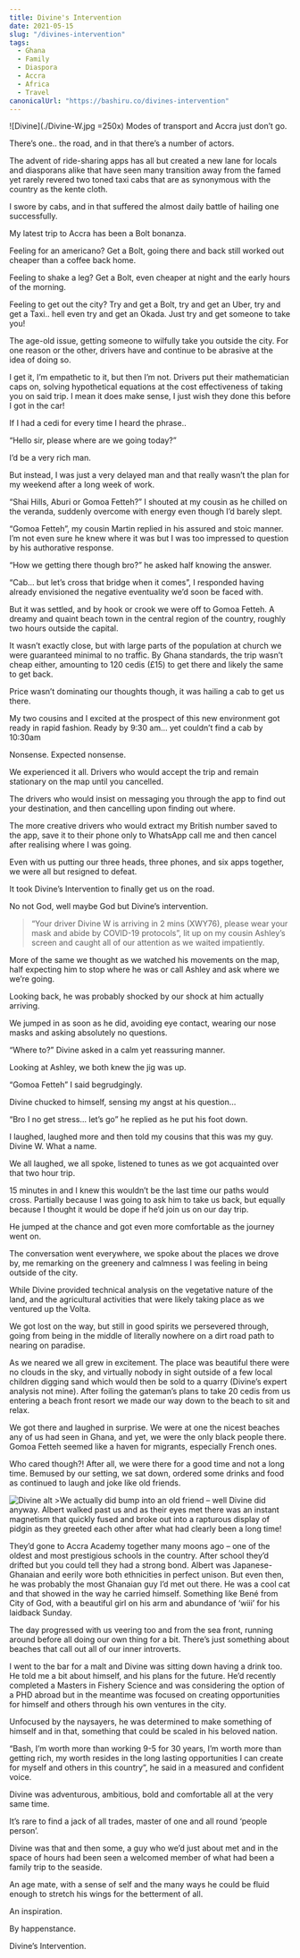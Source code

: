 ```yaml
---
title: Divine's Intervention
date: 2021-05-15
slug: "/divines-intervention"
tags:
  - Ghana
  - Family
  - Diaspora
  - Accra
  - Africa
  - Travel
canonicalUrl: "https://bashiru.co/divines-intervention"
---
```

![Divine](./Divine-W.jpg =250x)
Modes of transport and Accra just don’t go. 

There’s one.. the road, and in that there’s a number of actors.

The advent of ride-sharing apps has all but created a new lane for locals and diasporans alike that have seen many transition away from the famed yet rarely revered two toned taxi cabs that are as synonymous with the country as the kente cloth. 

I swore by cabs, and in that suffered the almost daily battle of hailing one successfully.

My latest trip to Accra has been a Bolt bonanza. 

Feeling for an americano? Get a Bolt, going there and back still worked out cheaper than a coffee back home.

Feeling to shake a leg? Get a Bolt, even cheaper at night and the early hours of the morning.

Feeling to get out the city?  Try and get a Bolt, try and get an Uber, try and get a Taxi.. hell even try and get an Okada. Just try and get someone to take you!

The age-old issue, getting someone to wilfully take you outside the city. For one reason or the other, drivers have and continue to be abrasive at the idea of doing so.

I get it, I’m empathetic to it, but then I’m not. Drivers put their mathematician caps on, solving hypothetical equations at the cost effectiveness of taking you on said trip. I mean it does make sense, I just wish they done this before I got in the car!

If I had a cedi for every time I heard the phrase..

“Hello sir, please where are we going today?”

I’d be a very rich man.

But instead, I was just a very delayed man and that really wasn’t the plan for my weekend after a long week of work. 

“Shai Hills, Aburi or Gomoa Fetteh?” I shouted at my cousin as he chilled on the veranda, suddenly overcome with energy even though I’d barely slept.

“Gomoa Fetteh”, my cousin Martin replied in his assured and stoic manner. I’m not even sure he knew where it was but I was too impressed to question by his authorative response.

“How we getting there though bro?” he asked half knowing the answer. 

“Cab… but let’s cross that bridge when it comes”, I responded having already envisioned the negative eventuality we’d soon be faced with.

But it was settled, and by hook or crook we were off to Gomoa Fetteh. A dreamy and quaint beach town in the central region of the country, roughly two hours outside the capital.  

It wasn’t exactly close, but with large parts of the population at church we were guaranteed minimal to no traffic. By Ghana standards, the trip wasn’t cheap either, amounting to 120 cedis (£15) to get there and likely the same to get back.

Price wasn’t dominating our thoughts though, it was hailing a cab to get us there.

My two cousins and I excited at the prospect of  this new environment got ready in rapid fashion. Ready by 9:30 am… yet couldn’t find a cab by 10:30am

Nonsense. Expected nonsense.

We experienced it all. Drivers who would accept the trip and remain stationary on the map until you cancelled.

The drivers who would insist on messaging you through the app to find out your destination, and then cancelling upon finding out where.

The more creative drivers who would extract my British number saved to the app, save it to their phone only to WhatsApp call me and then cancel after realising where I was going. 

Even with us putting our three heads, three phones, and six apps together, we were all but resigned to defeat. 

It took Divine’s Intervention to finally get us on the road.

No not God, well maybe God but Divine’s intervention.
> “Your driver Divine W is arriving in 2 mins (XWY76), please wear your mask and abide by COVID-19 protocols”, lit up on my cousin Ashley’s screen and caught all of our attention as we waited impatiently. 

More of the same we thought as we watched his movements on the map, half expecting him to stop where he was or call Ashley and ask where we we’re going.

Looking back, he was probably shocked by our shock at him actually arriving. 

We jumped in as soon as he did, avoiding eye contact, wearing our nose masks and asking absolutely no questions.

“Where to?” Divine asked in a calm yet reassuring manner. 

Looking at Ashley, we both knew the jig was up.

“Gomoa Fetteh” I said begrudgingly. 

Divine chucked to himself, sensing my angst at his question…

“Bro I no get stress… let’s go” he replied as he put his foot down. 

I laughed, laughed more and then told my cousins that this was my guy. Divine W. What a name.

We all laughed, we all spoke, listened to tunes as we got acquainted over that two hour trip. 

15 minutes in and I knew this wouldn’t be the last time our paths would cross. Partially because I was going to ask him to take us back, but equally because I thought it would be dope if he’d join us on our day trip.

He jumped at the chance and got even more comfortable as the journey went on. 

The conversation went everywhere, we spoke about the places we drove by, me remarking on the greenery and calmness I was feeling in being outside of the city. 

While Divine provided technical analysis on the vegetative nature of the land, and the agricultural activities that were likely taking place as we ventured up the Volta. 

We got lost on the way, but still in good spirits we persevered through, going from being in the middle of literally nowhere on a dirt road path to nearing on paradise.  

As we neared we all grew in excitement. The place was beautiful there were no clouds in the sky, and virtually nobody in sight outside of a few local children digging sand which would then be sold to a quarry (Divine’s expert analysis not mine). After foiling the gateman’s plans to take 20 cedis from us entering a beach front resort we made our way down to the beach to sit and relax.

We got there and laughed in surprise. We were at one the nicest beaches any of us had seen in Ghana, and yet, we were the only black people there. Gomoa Fetteh seemed like a haven for migrants, especially French ones. 

Who cared though?! After all, we were there for a good time and not a long time. Bemused by our setting,  we sat down, ordered some drinks and food as continued to laugh and joke like old friends.

![Divine alt >](./Divine-Benny.jpg)We actually did bump into an old friend – well Divine did anyway. Albert walked past us and as their eyes met there was an instant magnetism that quickly fused and broke out into a rapturous display of pidgin as they greeted each other after what had clearly been a long time!

They’d gone to Accra Academy together many moons ago – one of the oldest and most prestigious schools in the country. After school they’d drifted but you could tell they had a strong bond. Albert was Japanese-Ghanaian and eerily wore both ethnicities in perfect unison. But even then, he was probably the most Ghanaian guy I’d met out there. He was a cool cat and that showed in the way he carried himself. Something like Bené from City of God, with a beautiful girl on his arm and abundance of ‘wiii’  for his laidback Sunday. 

The day progressed with us veering too and from the sea front, running around before all doing our own thing for a bit. There’s just something about beaches that call out all of our inner introverts. 

I went to the bar for a malt and Divine was sitting down having a drink too. He told me a bit about himself, and his plans for the future. He’d recently completed a Masters in Fishery Science and was considering the option of a PHD abroad but in the meantime was focused on creating opportunities for himself and others through his own ventures in the city. 

Unfocused by the naysayers, he was determined to make something of himself and in that, something that could be scaled in his beloved nation.

“Bash, I’m worth more than working 9-5 for 30 years, I’m worth more than getting rich, my worth resides in the long lasting opportunities I can create for myself and others in this country”, he said in a measured and confident voice. 

Divine was adventurous, ambitious, bold and comfortable all at the very same time.

It’s rare to find a jack of all trades, master of one and all round ‘people person’.

Divine was that and then some, a guy who we’d just about met and in the space of hours had been seen a welcomed member of what had been a family trip to the seaside. 

An age mate, with a sense of self and the many ways he could be fluid enough to stretch his wings for the betterment of all. 

An inspiration.

By happenstance.

Divine’s Intervention.
